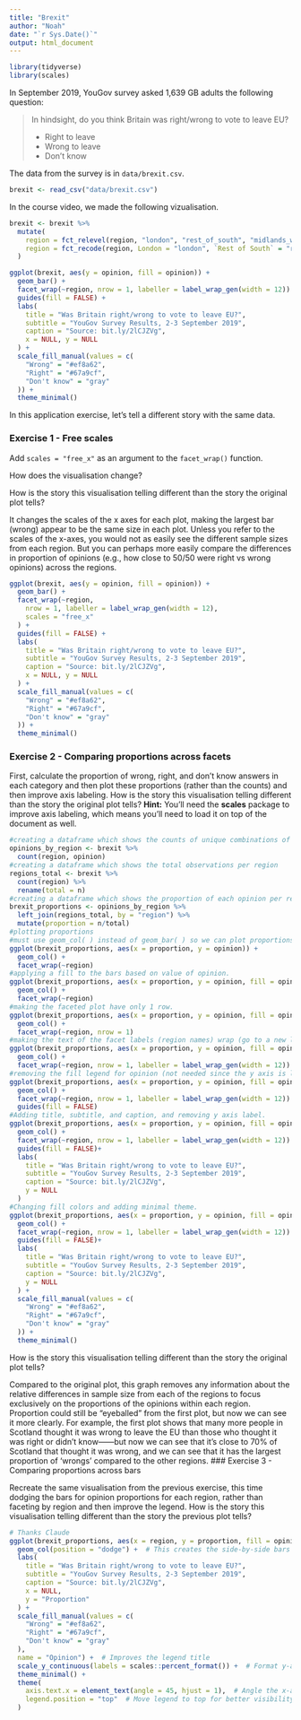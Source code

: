 ```yaml
---
title: "Brexit"
author: "Noah"
date: "`r Sys.Date()`"
output: html_document
---
```


```r
library(tidyverse)
library(scales)
```

In September 2019, YouGov survey asked 1,639 GB adults the following question:

> In hindsight, do you think Britain was right/wrong to vote to leave EU?
>
> -   Right to leave  
> -   Wrong to leave  
> -   Don't know

The data from the survey is in `data/brexit.csv`.

```r
brexit <- read_csv("data/brexit.csv")
```

In the course video, we made the following vizualisation.

```r
brexit <- brexit %>%
  mutate(
    region = fct_relevel(region, "london", "rest_of_south", "midlands_wales", "north", "scot"),
    region = fct_recode(region, London = "london", `Rest of South` = "rest_of_south", `Midlands / Wales` = "midlands_wales", North = "north", Scotland = "scot")
  )

ggplot(brexit, aes(y = opinion, fill = opinion)) +
  geom_bar() +
  facet_wrap(~region, nrow = 1, labeller = label_wrap_gen(width = 12)) +
  guides(fill = FALSE) +
  labs(
    title = "Was Britain right/wrong to vote to leave EU?",
    subtitle = "YouGov Survey Results, 2-3 September 2019",
    caption = "Source: bit.ly/2lCJZVg",
    x = NULL, y = NULL
  ) +
  scale_fill_manual(values = c(
    "Wrong" = "#ef8a62",
    "Right" = "#67a9cf",
    "Don't know" = "gray"
  )) +
  theme_minimal()
```

In this application exercise, let's tell a different story with the same data.

### Exercise 1 - Free scales

Add `scales = "free_x"` as an argument to the `facet_wrap()` function.

How does the visualisation change?

How is the story this visualisation telling different than the story the original plot tells?

It changes the scales of the x axes for each plot, making the largest bar (wrong) appear to be the same size in each plot. Unless you refer to the scales of the x-axes, you would not as easily see the different sample sizes from each region. But you can perhaps more easily compare the differences in proportion of opinions (e.g., how close to 50/50 were right vs wrong opinions) across the regions. 

```r
ggplot(brexit, aes(y = opinion, fill = opinion)) +
  geom_bar() +
  facet_wrap(~region,
    nrow = 1, labeller = label_wrap_gen(width = 12),
    scales = "free_x"
  ) +
  guides(fill = FALSE) +
  labs(
    title = "Was Britain right/wrong to vote to leave EU?",
    subtitle = "YouGov Survey Results, 2-3 September 2019",
    caption = "Source: bit.ly/2lCJZVg",
    x = NULL, y = NULL
  ) +
  scale_fill_manual(values = c(
    "Wrong" = "#ef8a62",
    "Right" = "#67a9cf",
    "Don't know" = "gray"
  )) +
  theme_minimal()
```

### Exercise 2 - Comparing proportions across facets

First, calculate the proportion of wrong, right, and don't know answers in each category and then plot these proportions (rather than the counts) and then improve axis labeling.
How is the story this visualisation telling different than the story the original plot tells?
**Hint:** You'll need the **scales** package to improve axis labeling, which means you'll need to load it on top of the document as well.

```r
#creating a dataframe which shows the counts of unique combinations of region and opinion
opinions_by_region <- brexit %>%
  count(region, opinion)
#creating a dataframe which shows the total observations per region
regions_total <- brexit %>% 
  count(region) %>% 
  rename(total = n)
#creating a dataframe which shows the proportion of each opinion per region
brexit_proportions <- opinions_by_region %>% 
  left_join(regions_total, by = "region") %>% 
  mutate(proportion = n/total)
#plotting proportions
#must use geom_col( ) instead of geom_bar( ) so we can plot proportions instead of counts.
ggplot(brexit_proportions, aes(x = proportion, y = opinion)) +
  geom_col() +
  facet_wrap(~region)
#applying a fill to the bars based on value of opinion.
ggplot(brexit_proportions, aes(x = proportion, y = opinion, fill = opinion)) +
  geom_col() +
  facet_wrap(~region)
#making the faceted plot have only 1 row.
ggplot(brexit_proportions, aes(x = proportion, y = opinion, fill = opinion)) +
  geom_col() +
  facet_wrap(~region, nrow = 1)
#making the text of the facet labels (region names) wrap (go to a new line) after 12 characters.
ggplot(brexit_proportions, aes(x = proportion, y = opinion, fill = opinion)) +
  geom_col() +
  facet_wrap(~region, nrow = 1, labeller = label_wrap_gen(width = 12))
#removing the fill legend for opinion (not needed since the y axis is labeled) to give more room.
ggplot(brexit_proportions, aes(x = proportion, y = opinion, fill = opinion)) +
  geom_col() +
  facet_wrap(~region, nrow = 1, labeller = label_wrap_gen(width = 12)) +
  guides(fill = FALSE)
#Adding title, subtitle, and caption, and removing y axis label.
ggplot(brexit_proportions, aes(x = proportion, y = opinion, fill = opinion)) +
  geom_col() +
  facet_wrap(~region, nrow = 1, labeller = label_wrap_gen(width = 12)) +
  guides(fill = FALSE)+
  labs(
    title = "Was Britain right/wrong to vote to leave EU?",
    subtitle = "YouGov Survey Results, 2-3 September 2019",
    caption = "Source: bit.ly/2lCJZVg",
    y = NULL
  ) 
#Changing fill colors and adding minimal theme.
ggplot(brexit_proportions, aes(x = proportion, y = opinion, fill = opinion)) +
  geom_col() +
  facet_wrap(~region, nrow = 1, labeller = label_wrap_gen(width = 12)) +
  guides(fill = FALSE)+
  labs(
    title = "Was Britain right/wrong to vote to leave EU?",
    subtitle = "YouGov Survey Results, 2-3 September 2019",
    caption = "Source: bit.ly/2lCJZVg",
    y = NULL
  ) +
  scale_fill_manual(values = c(
    "Wrong" = "#ef8a62",
    "Right" = "#67a9cf",
    "Don't know" = "gray"
  )) +
  theme_minimal()
```
How is the story this visualisation telling different than the story the original plot tells?

Compared to the original plot, this graph removes any information about the relative differences in sample size from each of the regions to focus exclusively on the proportions of the opinions within each region. Proportion could still be "eyeballed" from the first plot, but now we can see it more clearly. For example, the first plot shows that many more people in Scotland thought it was wrong to leave the EU than those who thought it was right or didn't know——but now we can see that it's close to 70% of Scotland that thought it was wrong, and we can see that it has the largest proportion of 'wrongs' compared to the other regions.
### Exercise 3 - Comparing proportions across bars

Recreate the same visualisation from the previous exercise, this time dodging the bars for opinion proportions for each region, rather than faceting by region and then improve the legend.
How is the story this visualisation telling different than the story the previous plot tells?

```r
# Thanks Claude
ggplot(brexit_proportions, aes(x = region, y = proportion, fill = opinion)) +
  geom_col(position = "dodge") +  # This creates the side-by-side bars
  labs(
    title = "Was Britain right/wrong to vote to leave EU?",
    subtitle = "YouGov Survey Results, 2-3 September 2019",
    caption = "Source: bit.ly/2lCJZVg",
    x = NULL,
    y = "Proportion"
  ) +
  scale_fill_manual(values = c(
    "Wrong" = "#ef8a62",
    "Right" = "#67a9cf",
    "Don't know" = "gray"
  ),
  name = "Opinion") +  # Improves the legend title
  scale_y_continuous(labels = scales::percent_format()) +  # Format y-axis as percentages
  theme_minimal() +
  theme(
    axis.text.x = element_text(angle = 45, hjust = 1),  # Angle the x-axis labels for better readability
    legend.position = "top"  # Move legend to top for better visibility
  )
```
